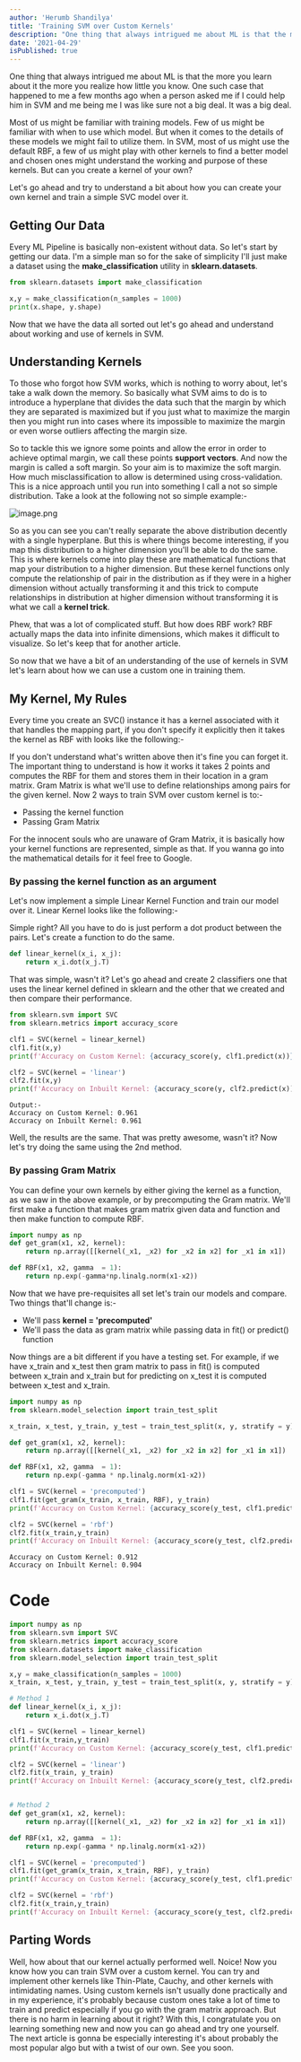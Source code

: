 ```yaml
---
author: 'Herumb Shandilya'
title: 'Training SVM over Custom Kernels'
description: "One thing that always intrigued me about ML is that the more you learn about it the more you realize how little you know. One such case that happened to me a few months ago when a person asked me if I could help him in SVM and me being me I was like sure not a big deal. It was a big deal."
date: '2021-04-29'
isPublished: true
---
```


One thing that always intrigued me about ML is that the more you learn about it the more you realize how little you know. One such case that happened to me a few months ago when a person asked me if I could help him in SVM and me being me I was like sure not a big deal. It was a big deal.

Most of us might be familiar with training models. Few of us might be familiar with when to use which model. But when it comes to the details of these models we might fail to utilize them. In SVM, most of us might use the default RBF, a few of us might play with other kernels to find a better model and chosen ones might understand the working and purpose of these kernels. But can you create a kernel of your own?

Let's go ahead and try to understand a bit about how you can create your own kernel and train a simple SVC model over it.

## Getting Our Data

Every ML Pipeline is basically non-existent without data. So let's start by getting our data. I'm a simple man so for the sake of simplicity I'll just make a dataset using the **make_classification** utility in **sklearn.datasets**.

```python
from sklearn.datasets import make_classification

x,y = make_classification(n_samples = 1000)
print(x.shape, y.shape)
``` 

Now that we have the data all sorted out let's go ahead and understand about working and use of kernels in SVM.

## Understanding Kernels

To those who forgot how SVM works, which is nothing to worry about, let's take a walk down the memory. So basically what SVM aims to do is to introduce a hyperplane that divides the data such that the margin by which they are separated is maximized but if you just what to maximize the margin then you might run into cases where its impossible to maximize the margin or even worse outliers affecting the margin size. 

So to tackle this we ignore some points and allow the error in order to achieve optimal margin, we call these points **support vectors**. And now the margin is called a soft margin. So your aim is to maximize the soft margin. How much misclassification to allow is determined using cross-validation. This is a nice approach until you run into something I call a not so simple distribution. Take a look at the following not so simple example:-

![image.png](https://cdn.hashnode.com/res/hashnode/image/upload/v1619549309926/PhcWAMCbK.png)

So as you can see you can't really separate the above distribution decently with a single hyperplane. But this is where things become interesting, if you map this distribution to a higher dimension you'll be able to do the same. This is where kernels come into play these are mathematical functions that map your distribution to a higher dimension. But these kernel functions only compute the relationship of pair in the distribution as if they were in a higher dimension without actually transforming it and this trick to compute relationships in distribution at higher dimension without transforming it is what we call a **kernel trick**.

Phew, that was a lot of complicated stuff. But how does RBF work? RBF actually maps the data into infinite dimensions, which makes it difficult to visualize. So let's keep that for another article.

So now that we have a bit of an understanding of the use of kernels in SVM let's learn about how we can use a custom one in training them. 

## My Kernel, My Rules
Every time you create an SVC() instance it has a kernel associated with it that handles the mapping part, if you don't specify it explicitly then it takes the kernel as RBF with looks like the following:-

If you don't understand what's written above then it's fine you can forget it. The important thing to understand is how it works it takes 2 points and computes the RBF for them and stores them in their location in a gram matrix. Gram Matrix is what we'll use to define relationships among pairs for the given kernel. Now 2 ways to train SVM over custom kernel is to:-

- Passing the kernel function
- Passing Gram Matrix
 
For the innocent souls who are unaware of Gram Matrix, it is basically how your kernel functions are represented, simple as that. If you wanna go into the mathematical details for it feel free to Google. 

### By passing the kernel function as an argument

Let's now implement a simple Linear Kernel Function and train our model over it. Linear Kernel looks like the following:-

Simple right? All you have to do is just perform a dot product between the pairs. Let's create a function to do the same.

```python
def linear_kernel(x_i, x_j):
    return x_i.dot(x_j.T)
``` 

That was simple, wasn't it? Let's go ahead and create 2 classifiers one that uses the linear kernel defined in sklearn and the other that we created and then compare their performance. 

```python
from sklearn.svm import SVC
from sklearn.metrics import accuracy_score

clf1 = SVC(kernel = linear_kernel)
clf1.fit(x,y)
print(f'Accuracy on Custom Kernel: {accuracy_score(y, clf1.predict(x))}')

clf2 = SVC(kernel = 'linear')
clf2.fit(x,y)
print(f'Accuracy on Inbuilt Kernel: {accuracy_score(y, clf2.predict(x))}')
``` 
```text 
Output:-
Accuracy on Custom Kernel: 0.961
Accuracy on Inbuilt Kernel: 0.961
```

Well, the results are the same. That was pretty awesome, wasn't it? Now let's try doing the same using the 2nd method.

### By passing Gram Matrix
You can define your own kernels by either giving the kernel as a function, as we saw in the above example, or by precomputing the Gram matrix. We'll first make a function that makes gram matrix given data and function and then make function to compute RBF.


```python
import numpy as np
def get_gram(x1, x2, kernel):
    return np.array([[kernel(_x1, _x2) for _x2 in x2] for _x1 in x1])

def RBF(x1, x2, gamma  = 1):
    return np.exp(-gamma*np.linalg.norm(x1-x2))
``` 

Now that we have pre-requisites all set let's train our models and compare. Two things that'll change is:-
- We'll pass **kernel = 'precomputed'**
- We'll pass the data as gram matrix while passing data in fit() or predict() function

Now things are a bit different if you have a testing set. For example, if we have x_train and x_test then gram matrix to pass in fit() is computed between x_train and x_train but for predicting on x_test it is computed between x_test and x_train.


```python
import numpy as np
from sklearn.model_selection import train_test_split

x_train, x_test, y_train, y_test = train_test_split(x, y, stratify = y)

def get_gram(x1, x2, kernel):
    return np.array([[kernel(_x1, _x2) for _x2 in x2] for _x1 in x1])

def RBF(x1, x2, gamma  = 1):
    return np.exp(-gamma * np.linalg.norm(x1-x2))

clf1 = SVC(kernel = 'precomputed')
clf1.fit(get_gram(x_train, x_train, RBF), y_train)
print(f'Accuracy on Custom Kernel: {accuracy_score(y_test, clf1.predict(get_gram(x_test, x_train, RBF)))}')

clf2 = SVC(kernel = 'rbf')
clf2.fit(x_train,y_train)
print(f'Accuracy on Inbuilt Kernel: {accuracy_score(y_test, clf2.predict(x_test))}')
``` 
```text
Accuracy on Custom Kernel: 0.912
Accuracy on Inbuilt Kernel: 0.904
``` 

# Code
```python
import numpy as np
from sklearn.svm import SVC
from sklearn.metrics import accuracy_score
from sklearn.datasets import make_classification
from sklearn.model_selection import train_test_split

x,y = make_classification(n_samples = 1000)
x_train, x_test, y_train, y_test = train_test_split(x, y, stratify = y)

# Method 1
def linear_kernel(x_i, x_j):
    return x_i.dot(x_j.T)

clf1 = SVC(kernel = linear_kernel)
clf1.fit(x_train,y_train)
print(f'Accuracy on Custom Kernel: {accuracy_score(y_test, clf1.predict(x_test))}')

clf2 = SVC(kernel = 'linear')
clf2.fit(x_train, y_train)
print(f'Accuracy on Inbuilt Kernel: {accuracy_score(y_test, clf2.predict(x_test))}')


# Method 2
def get_gram(x1, x2, kernel):
    return np.array([[kernel(_x1, _x2) for _x2 in x2] for _x1 in x1])

def RBF(x1, x2, gamma  = 1):
    return np.exp(-gamma * np.linalg.norm(x1-x2))

clf1 = SVC(kernel = 'precomputed')
clf1.fit(get_gram(x_train, x_train, RBF), y_train)
print(f'Accuracy on Custom Kernel: {accuracy_score(y_test, clf1.predict(get_gram(x_test, x_train, RBF)))}')

clf2 = SVC(kernel = 'rbf')
clf2.fit(x_train,y_train)
print(f'Accuracy on Inbuilt Kernel: {accuracy_score(y_test, clf2.predict(x_test))}')

``` 


## Parting Words
Well, how about that our kernel actually performed well. Noice! Now you know how you can train SVM over a custom kernel. You can try and implement other kernels like Thin-Plate, Cauchy, and other kernels with intimidating names. Using custom kernels isn't usually done practically and in my experience, it's probably because custom ones take a lot of time to train and predict especially if you go with the gram matrix approach. But there is no harm in learning about it right? With this, I congratulate you on learning something new and now you can go ahead and try one yourself. The next article is gonna be especially interesting it's about probably the most popular algo but with a twist of our own. See you soon. 